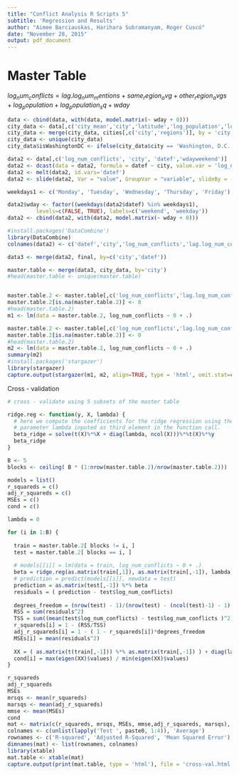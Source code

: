```yaml
---
title: "Conflict Analysis R Scripts 5"
subtitle: 'Regression and Results'
author: "Aimee Barciauskas, Harihara Subramanyam, Roger Cuscó"
date: "November 28, 2015"
output: pdf_document
---
```


# Master Table

$log_num_conflicts = lag.log_num_mentions + same_region_avg + other_region_avgs + log_population + log_population_sq + wday$

```r
data <- cbind(data, with(data, model.matrix(~ wday + 0)))
city_data <- data[,c('city_mean','city','latitude','log_population','longitude','log_population_sq','geonameid')]
city_data <- merge(city_data, cities[,c('city','regions')], by = 'city')
city_data <- unique(city_data)
city_data$isWashingtonDC <- ifelse(city_data$city == 'Washington, D.C., DC', 1, 0)

data2 <- data[,c('log_num_conflicts', 'city', 'datef','wdayweekend')]
data2 <- dcast(data = data2, formula = datef ~ city, value.var = 'log_num_conflicts', fun.aggregate = sum)
data2 <- melt(data2, id.vars='datef')
data2 <- slide(data2, Var = "value", GroupVar = "variable", slideBy = -1)

weekdays1 <- c('Monday', 'Tuesday', 'Wednesday', 'Thursday', 'Friday')

data2$wday <- factor((weekdays(data2$datef) %in% weekdays1), 
         levels=c(FALSE, TRUE), labels=c('weekend', 'weekday'))
data2 <- cbind(data2, with(data2, model.matrix(~ wday + 0)))

#install.packages('DataCombine')
library(DataCombine)
colnames(data2) <- c('datef','city','log_num_conflicts','lag.log_num_conflicts','wday','weekend','weekday')

data3 <- merge(data2, final, by=c('city','datef'))

master.table <- merge(data3, city_data, by='city')
#head(master.table <- unique(master.table)


master.table.2 <- master.table[,c('log_num_conflicts','lag.log_num_conflicts','same_region', 'region.1', 'region.2', 'region.3', 'region.4', 'region.5','log_population','log_population_sq', 'isWashingtonDC','weekend')]
master.table.2[is.na(master.table.2)] <- 0
#head(master.table.2)
m1 <- lm(data = master.table.2, log_num_conflicts ~ 0 + .)

master.table.2 <- master.table[,c('log_num_conflicts','lag.log_num_conflicts','log_population_sq', 'isWashingtonDC','weekend')]
master.table.2[is.na(master.table.2)] <- 0
#head(master.table.2)
m2 <- lm(data = master.table.2, log_num_conflicts ~ 0 + .)
summary(m2)
#install.packages('stargazer')
library(stargazer)
capture.output(stargazer(m1, m2, align=TRUE, type = 'html', omit.stat=c("f")), file = 'summary.html')
```

Cross - validation

```r
# cross - validate using 5 subsets of the master table

ridge.reg <- function(y, X, lambda) {
  # here we compute the coefficients for the ridge regression using the 
  # parameter lambda inputed as third element in the function call. 
  beta_ridge = solve(t(X)%*%X + diag(lambda, ncol(X)))%*%t(X)%*%y
  beta_ridge
}

B <- 5
blocks <- ceiling( B * (1:nrow(master.table.2)/nrow(master.table.2)))

models = list()
r_squareds = c()
adj_r_squareds = c()
MSEs = c()
cond = c()

lambda = 0

for (i in 1:B) {
  
  train = master.table.2[ blocks != i, ]
  test = master.table.2[ blocks == i, ]
  
  # models[[i]] = lm(data = train, log_num_conflicts ~ 0 + .)
  beta = ridge.reg(as.matrix(train[,1]), as.matrix(train[,-1]), lambda)
  # prediction = predict(models[[i]], newdata = test)
  prediction = as.matrix(test[,-1]) %*% beta
  residuals = ( prediction - test$log_num_conflicts)
  
  degrees_freedom = (nrow(test) - 1)/(nrow(test) - (ncol(test)-1) - 1)
  RSS = sum(residuals^2)
  TSS = sum((mean(test$log_num_conflicts) - test$log_num_conflicts )^2)
  r_squareds[i] = 1 - (RSS/TSS)
  adj_r_squareds[i] = 1 - ( 1 - r_squareds[i])*degrees_freedom
  MSEs[i] = mean(residuals^2)
  
  XX = ( as.matrix(t(train[,-1])) %*% as.matrix(train[,-1]) ) + diag(lambda, ncol(as.matrix(train[,-1])))
  cond[i] = max(eigen(XX)$values) / min(eigen(XX)$values)
}

r_squareds
adj_r_squareds
MSEs
mrsqs <- mean(r_squareds)
marsqs <- mean(adj_r_squareds)
mmse <- mean(MSEs)
cond
mat <- matrix(c(r_squareds, mrsqs, MSEs, mmse,adj_r_squareds, marsqs), ncol=5, nrow=3, byrow = TRUE)
colnames <- c(unlist(lapply('Test ', paste0, 1:4)), 'Average')
rownames <- c('R-squared', 'Adjusted R-Squared', 'Mean Squared Error')
dimnames(mat) <- list(rownames, colnames)
library(xtable)
mat.table <- xtable(mat)
capture.output(print(mat.table, type = 'html'), file = 'cross-val.html')
```
